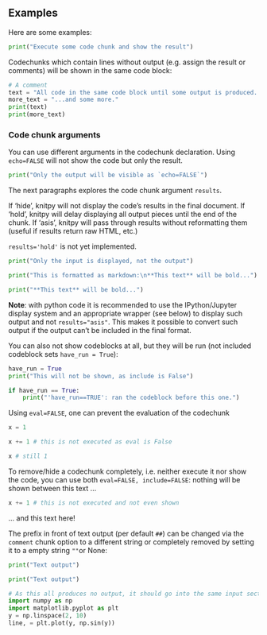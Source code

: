 
## Examples

Here are some examples:

```python
print("Execute some code chunk and show the result")
```

Codechunks which contain lines without output (e.g. assign the result or comments) will
be shown in the same code block:

```python
# A comment
text = "All code in the same code block until some output is produced..."
more_text = "...and some more."
print(text)
print(more_text)
```

### Code chunk arguments

You can use different arguments in the codechunk declaration. Using `echo=FALSE` will not show
the code but only the result.

```python
print("Only the output will be visible as `echo=FALSE`")
```

The next paragraphs explores the code chunk argument `results`. 

If 'hide', knitpy will not display the code's results in the final document. If 'hold', knitpy
will delay displaying all output pieces until the end of the chunk. If 'asis', knitpy will pass
through results without reformatting them (useful if results return raw HTML, etc.)

`results='hold'` is not yet implemented.

```python
print("Only the input is displayed, not the output")
```

```python
print("This is formatted as markdown:\n**This text** will be bold...")
```

```python
print("**This text** will be bold...")
```

**Note**: with python code it is recommended to use the IPython/Jupyter display system and an 
appropriate wrapper (see below) to display such output and not `results="asis"`. This makes it 
possible to convert such output if the output can't be included in the final format.

You can also not show codeblocks at all, but they will be run (not included codeblock sets
`have_run = True`):

```python
have_run = True
print("This will not be shown, as include is False")
```

```python
if have_run == True:
    print("'have_run==TRUE': ran the codeblock before this one.")
```

Using `eval=FALSE`, one can prevent the evaluation of the codechunk

```python
x = 1
```

```python
x += 1 # this is not executed as eval is False
```

```python
x # still 1
```


To remove/hide a codechunk completely, i.e. neither execute it nor show the code, you can use both `eval=FALSE, include=FALSE`: nothing will be
shown between this text ...

```python
x += 1 # this is not executed and not even shown
```

... and this text here!

The prefix in front of text output (per default `##`) can be changed via the `comment` chunk
option to a different string or completely removed by setting it to a empty string `""`or None:

```python
print("Text output")
```

```python
print("Text output")
```

```python
# As this all produces no output, it should go into the same input section...
import numpy as np
import matplotlib.pyplot as plt
y = np.linspace(2, 10)
line, = plt.plot(y, np.sin(y))
```

